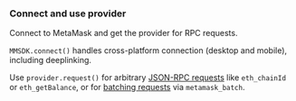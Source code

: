 ### Connect and use provider

Connect to MetaMask and get the provider for RPC requests.

`MMSDK.connect()` handles cross-platform connection (desktop and mobile), including deeplinking.

Use `provider.request()` for arbitrary [JSON-RPC requests](/wallet/reference/json-rpc-methods) like `eth_chainId` or `eth_getBalance`, or for [batching requests](../guides/batch-requests.md) via `metamask_batch`.
